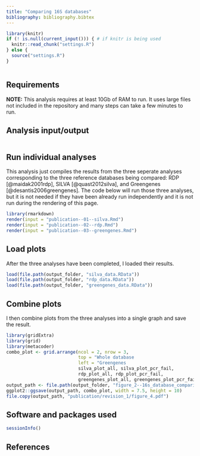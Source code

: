 ```yaml
---
title: "Comparing 16S databases"
bibliography: bibliography.bibtex
---
```


```r
library(knitr)
if (! is.null(current_input())) { # if knitr is being used
  knitr::read_chunk("settings.R")
} else {
  source("settings.R")
}
```

```r
```

## Requirements 

**NOTE:** This analysis requires at least 10Gb of RAM to run.
It uses large files not included in the repository and many steps can take a few minutes to run. 

## Analysis input/output

```r
```

## Run individual analyses

This analysis just compiles the results from the three seperate analyses corresponding to the three reference databases being compared: RDP [@maidak2001rdp], SILVA [@quast2012silva], and Greengenes [@desantis2006greengenes].
The code below will run those three analyses, but it is not needed if they have been already run independently and it is not run during the rendering of this page.

```r
library(rmarkdown)
render(input = "publication--01--silva.Rmd")
render(input = "publication--02--rdp.Rmd")
render(input = "publication--03--greengenes.Rmd")
```


## Load plots

After the three analyses have been completed, I loaded their results. 

```r
load(file.path(output_folder, "silva_data.RData"))
load(file.path(output_folder, "rdp_data.RData"))
load(file.path(output_folder, "greengenes_data.RData"))
```


## Combine plots

I then combine plots from the three analyses into a single graph and save the result.

```r
library(gridExtra)
library(grid)
library(metacoder)
combo_plot <- grid.arrange(ncol = 2, nrow = 3,
                           top = "Whole database                                                           Not amplified        ",
                           left = "Greengenes                                                      RDP                                                              SILVA",
                           silva_plot_all, silva_plot_pcr_fail,
                           rdp_plot_all, rdp_plot_pcr_fail,
                           greengenes_plot_all, greengenes_plot_pcr_fail)
output_path <- file.path(output_folder, "figure_2--16s_database_comparison.pdf")
ggplot2::ggsave(output_path, combo_plot, width = 7.5, height = 10)
file.copy(output_path, "publication/revision_1/figure_4.pdf")
```


## Software and packages used

```r
sessionInfo()
```

## References